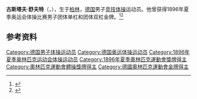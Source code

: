 {{NoteTA|G1=Sports}}
'''古斯塔夫·舒夫特'''（{{lang-de|Gustav Schuft}}，{{bd|1876年|6月16日|1948年|2月8日}}），生于[[柏林|柏林]]，[[德国|德国]]男子[[竞技体操|竞技体操]]运动员。他曾获得1896年夏季奥运会体操比赛男子团体单杠和团体双杠金牌。<ref>{{Cite web|title=Gustav SCHUFT|url=https://www.olympic.org/gustav-schuft|accessdate=2021-03-26|work=International Olympic Committee|archive-date=2016-10-07|archive-url=https://web.archive.org/web/20161007170714/https://www.olympic.org/gustav-schuft|dead-url=no}}</ref><ref>{{cite web |url=https://www.olympedia.org/athletes/30303 |title=Gustav Schuft |work=Olympedia |accessdate=2020-12-20 |archive-date=2020-06-06 |archive-url=https://web.archive.org/web/20200606161206/https://www.olympedia.org/athletes/30303 |dead-url=no }}</ref>

== 参考资料 ==
{{reflist}}

{{Authority control}}
{{DEFAULTSORT:Schuft, Gustav}}
[[Category:德国男子体操运动员|Category:德国男子体操运动员]]
[[Category:德国奥运体操运动员|Category:德国奥运体操运动员]]
[[Category:1896年夏季奥林匹克运动会体操运动员|Category:1896年夏季奥林匹克运动会体操运动员]]
[[Category:1896年夏季奧林匹克運動會獎牌得主|Category:1896年夏季奧林匹克運動會獎牌得主]]
[[Category:奧林匹克運動會體操獎牌得主|Category:奧林匹克運動會體操獎牌得主]]
[[Category:德國奧林匹克運動會金牌得主|Category:德國奧林匹克運動會金牌得主]]